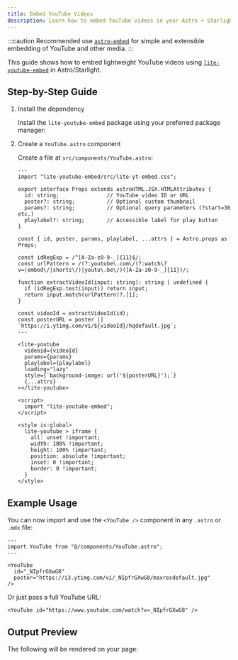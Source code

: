```yaml
---
title: Embed YouTube Videos
description: Learn how to embed YouTube videos in your Astro + Starlight project.
---
```



:::caution
Recommended use [`astro-embed`](https://github.com/delucis/astro-embed) for simple and extensible embedding of YouTube and other media.
:::

This guide shows how to embed lightweight YouTube videos using [`lite-youtube-embed`](https://github.com/paulirish/lite-youtube-embed) in Astro/Starlight.

## Step-by-Step Guide

<Steps>

1. Install the dependency

    Install the `lite-youtube-embed` package using your preferred package manager:

    <PackageManagerCommand command="add lite-youtube-embed" />

2. Create a `YouTube.astro` component

    Create a file at `src/components/YouTube.astro`:

    ```astro
    ---
    import "lite-youtube-embed/src/lite-yt-embed.css";

    export interface Props extends astroHTML.JSX.HTMLAttributes {
      id: string;               // YouTube video ID or URL
      poster?: string;          // Optional custom thumbnail
      params?: string;          // Optional query parameters (?start=30 etc.)
      playlabel?: string;       // Accessible label for play button
    }

    const { id, poster, params, playlabel, ...attrs } = Astro.props as Props;

    const idRegExp = /^[A-Za-z0-9-_]{11}$/;
    const urlPattern = /(?:youtube\.com\/(?:watch\?v=|embed\/|shorts\/)|youtu\.be\/)([A-Za-z0-9-_]{11})/;

    function extractVideoId(input: string): string | undefined {
      if (idRegExp.test(input)) return input;
      return input.match(urlPattern)?.[1];
    }

    const videoId = extractVideoId(id);
    const posterURL = poster || `https://i.ytimg.com/vi/${videoId}/hqdefault.jpg`;
    ---

    <lite-youtube
      videoid={videoId}
      params={params}
      playlabel={playlabel}
      loading="lazy"
      style={`background-image: url('${posterURL}');`}
      {...attrs}
    ></lite-youtube>

    <script>
      import "lite-youtube-embed";
    </script>

    <style is:global>
      lite-youtube > iframe {
        all: unset !important;
        width: 100% !important;
        height: 100% !important;
        position: absolute !important;
        inset: 0 !important;
        border: 0 !important;
      }
    </style>
    ```

</Steps>

## Example Usage

You can now import and use the `<YouTube />` component in any `.astro` or `.mdx` file:

```astro
---
import YouTube from "@/components/YouTube.astro";
---

<YouTube
  id="_NIpfrGXwG8"
  poster="https://i3.ytimg.com/vi/_NIpfrGXwG8/maxresdefault.jpg"
/>
```

Or just pass a full YouTube URL:

```astro
<YouTube id="https://www.youtube.com/watch?v=_NIpfrGXwG8" />
```

## Output Preview

The following will be rendered on your page:

<YouTube
  id="_NIpfrGXwG8"
  poster="https://i3.ytimg.com/vi/_NIpfrGXwG8/maxresdefault.jpg"
/>
